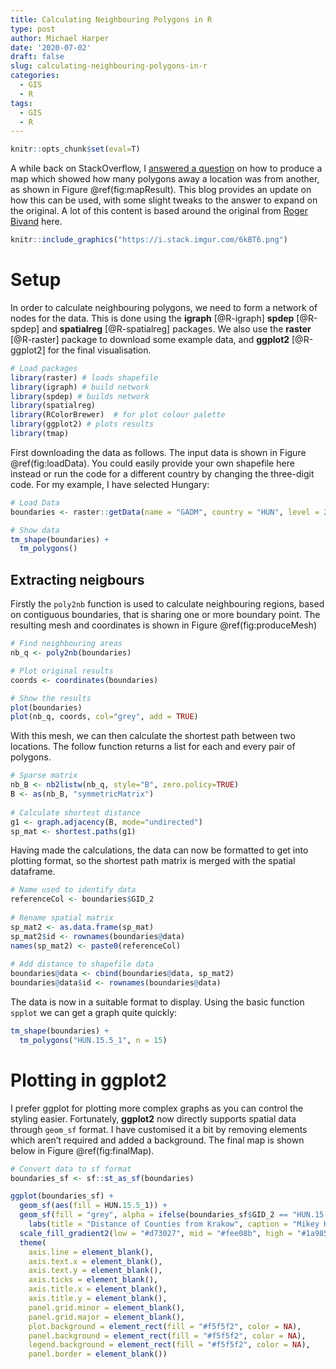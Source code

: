 ```yaml
---
title: Calculating Neighbouring Polygons in R
type: post
author: Michael Harper
date: '2020-07-02'
draft: false
slug: calculating-neighbouring-polygons-in-r
categories:
  - GIS
  - R
tags:
  - GIS
  - R
---
```


```r
knitr::opts_chunk$set(eval=T)
```

A while back on StackOverflow, I [answered a question](https://stackoverflow.com/questions/45682226/r-counting-how-many-polygons-between-two/47007246#47007246) on how to produce a map which showed how many polygons away a location was from another, as shown in Figure \@ref(fig:mapResult). This blog provides an update on how this can be used, with some slight tweaks to the answer to expand on the original. A lot of this content is based around the original from [Roger Bivand](https://cran.r-project.org/web/packages/spdep/vignettes/nb_igraph.html) here.

```r
knitr::include_graphics("https://i.stack.imgur.com/6kBT6.png")
```

# Setup

In order to calculate neighbouring polygons, we need to form a network of nodes for the data. This is done using the **igraph** [@R-igraph] **spdep** [@R-spdep] and **spatialreg** [@R-spatialreg] packages. We also use the **raster** [@R-raster] package to download some example data, and **ggplot2** [@R-ggplot2] for the final visualisation.

```r
# Load packages
library(raster) # loads shapefile
library(igraph) # build network
library(spdep) # builds network
library(spatialreg)
library(RColorBrewer)  # for plot colour palette
library(ggplot2) # plots results
library(tmap)
```

First downloading the data as follows. The input data is shown in Figure \@ref(fig:loadData). You could easily provide your own shapefile here instead or run the code for a different country by changing the three-digit code. For my example, I have selected Hungary:

```r
# Load Data
boundaries <- raster::getData(name = "GADM", country = "HUN", level = 2)

# Show data
tm_shape(boundaries) +
  tm_polygons()
```

## Extracting neigbours

Firstly the `poly2nb` function is used to calculate neighbouring regions, based on contiguous boundaries, that is sharing one or more boundary point. The resulting mesh and coordinates is shown in Figure \@ref(fig:produceMesh)

```r
# Find neighbouring areas
nb_q <- poly2nb(boundaries)

# Plot original results
coords <- coordinates(boundaries)

# Show the results
plot(boundaries)
plot(nb_q, coords, col="grey", add = TRUE)
```

With this mesh, we can then calculate the shortest path between two locations. The follow function returns a list for each and every pair of polygons.

```r
# Sparse matrix
nb_B <- nb2listw(nb_q, style="B", zero.policy=TRUE)
B <- as(nb_B, "symmetricMatrix")
    
# Calculate shortest distance
g1 <- graph.adjacency(B, mode="undirected")
sp_mat <- shortest.paths(g1)
```

Having made the calculations, the data can now be formatted to get into plotting format, so the shortest path matrix is merged with the spatial dataframe.

```r
# Name used to identify data
referenceCol <- boundaries$GID_2
  
# Rename spatial matrix
sp_mat2 <- as.data.frame(sp_mat)
sp_mat2$id <- rownames(boundaries@data)
names(sp_mat2) <- paste0(referenceCol)
          
# Add distance to shapefile data
boundaries@data <- cbind(boundaries@data, sp_mat2)
boundaries@data$id <- rownames(boundaries@data)
```

The data is now in a suitable format to display. Using the basic function `spplot` we can get a graph quite quickly:

```r
tm_shape(boundaries) +
  tm_polygons("HUN.15.5_1", n = 15) 
```

# Plotting in ggplot2

I prefer ggplot for plotting more complex graphs as you can control the styling easier. Fortunately, **ggplot2** now directly supports spatial data through `geom_sf` format. I have customised it a bit by removing elements which aren't required and added a background. The final map is shown below in Figure \@ref(fig:finalMap).

```r

# Convert data to sf format
boundaries_sf <- sf::st_as_sf(boundaries)

ggplot(boundaries_sf) +
  geom_sf(aes(fill = HUN.15.5_1)) +
  geom_sf(fill = "grey", alpha = ifelse(boundaries_sf$GID_2 == "HUN.15.5_1", 1, 0)) +
    labs(title = "Distance of Counties from Krakow", caption = "Mikey Harper") +
  scale_fill_gradient2(low = "#d73027", mid = "#fee08b", high = "#1a9850", midpoint = 10) +
  theme(
    axis.line = element_blank(),
    axis.text.x = element_blank(),
    axis.text.y = element_blank(),
    axis.ticks = element_blank(),
    axis.title.x = element_blank(),
    axis.title.y = element_blank(),
    panel.grid.minor = element_blank(),
    panel.grid.major = element_blank(),
    plot.background = element_rect(fill = "#f5f5f2", color = NA), 
    panel.background = element_rect(fill = "#f5f5f2", color = NA), 
    legend.background = element_rect(fill = "#f5f5f2", color = NA),
    panel.border = element_blank())
```



